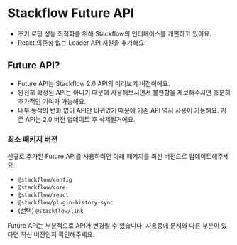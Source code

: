
# Stackflow Future API

- 초기 로딩 성능 최적화를 위해 Stackflow의 인터페이스를 개편하고 있어요.
- React 의존성 없는 Loader API 지원을 추가해요.

## Future API?

- Future API는 Stackflow 2.0 API의 미리보기 버전이에요.
- 완전히 확정된 API는 아니기 때문에 사용해보시면서 불편함을 제보해주시면 충분히 추가적인 기여가 가능해요.
- 내부 동작의 변화 없이 API만 바뀌었기 때문에 기존 API 역시 사용이 가능해요. 기존 API는 2.0 버전 업데이트 후 삭제될거에요.

### 최소 패키지 버전

신규로 추가된 Future API를 사용하려면 아래 패키지를 최신 버전으로 업데이트해주세요.

- `@stackflow/config`
- `@stackflow/core`
- `@stackflow/react`
- `@stackflow/plugin-history-sync`
- (선택) `@stackflow/link`

<Callout type="warning">
  Future API는 부분적으로 API가 변경될 수 있습니다. 사용중에 문서와 다른 부분이 있다면 최신 버전인지 확인해주세요.
</Callout>
